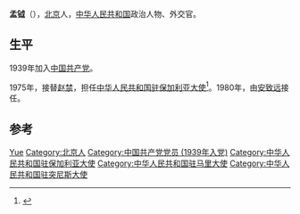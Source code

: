'''孟钺'''（{{bd|1924年|}}），[[北京|北京]]人，[[中华人民共和国|中华人民共和国]]政治人物、外交官。

== 生平 ==
1939年加入[[中国共产党|中国共产党]]。

1975年，接替[[赵禁|赵禁]]，担任[[中国驻保加利亚大使列表|中华人民共和国驻保加利亚大使]]<ref>{{cite web|author=中华人民共和国外交部|title=中国驻保加利亚历任大使|url=http://www.mfa.gov.cn/chn/pds/ziliao/wjrw/2167/2172/t9223.htm|publisher=中华人民共和国外交部|accessdate=2012-03-07}}</ref>。1980年，由[[安致远|安致远]]接任。

== 参考 ==
{{reflist}}

{{start box}}
{{s-dip}}
{{succession box|[[崔健_(外交官)|崔健]]|[[谢邦定|谢邦定]]|[[中国驻突尼斯大使列表|中华人民共和国驻突尼斯大使]]|1980年12月－1983年5月}}
{{succession box|[[赵禁|赵禁]]|[[安致远|安致远]]|[[中国驻保加利亚大使列表|中华人民共和国驻保加利亚大使]]|1975年9月－1980年5月}}
{{succession box|[[馬子卿|馬子卿]]|[[樊作楷|樊作楷]]|[[中國駐馬里大使列表|中華人民共和國駐馬里大使]]|1970年4月－1975年7月}}
{{end box}}

{{中国政治人物小作品}}
{{中华全国民主青年联合会第二届委员会}}

{{Authority control}}
{{DEFAULTSORT:Meng孟}}
[[Category:孟姓|Yue]]
[[Category:北京人|Category:北京人]]
[[Category:中国共产党党员_(1939年入党)|Category:中国共产党党员 (1939年入党)]]
[[Category:中华人民共和国驻保加利亚大使|Category:中华人民共和国驻保加利亚大使]]
[[Category:中华人民共和国驻马里大使|Category:中华人民共和国驻马里大使]]
[[Category:中华人民共和国驻突尼斯大使|Category:中华人民共和国驻突尼斯大使]]